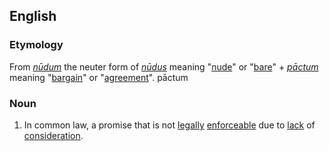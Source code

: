 ==English==

===Etymology===
From {{etyl|la}} ''[[nudum#Latin|nūdum]]'' the neuter form of ''[[nudus#Latin|nūdus]]'' meaning "[[nude]]" or "[[bare]]" + ''[[pactum#Latin|pāctum]]'' meaning "[[bargain]]" or "[[agreement]]".
pāctum

===Noun===
{{en-noun|sg=[[nudus#Latin|nudum]] [[pactum]]|nudum pacta}}

# {{legal}} In common law, a promise that is not [[legally]] [[enforceable]] due to [[lack]] of [[consideration]].